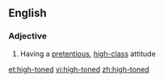 ==English==
===Adjective===
{{en-adj}}
# Having a [[pretentious]], [[high-class]] attitude

[[et:high-toned]]
[[vi:high-toned]]
[[zh:high-toned]]